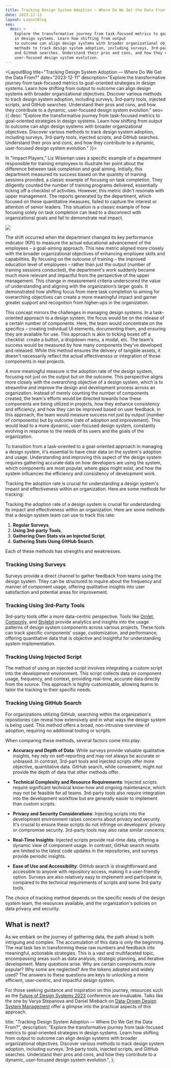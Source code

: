 ```yaml
---
title: Tracking Design System Adoption — Where Do We Get the Data From?
date: 2023-12-11
layout: LayoutBlog
seo:
  desc: >
    Explore the transformative journey from task-focused metrics to goal-oriented strategies
    in design systems. Learn how shifting from output
    to outcome can align design systems with broader organizational objectives. Discover various
    methods to track design system adoption, including surveys, 3rd-party tools, injected scripts,
    and GitHub searches. Understand their pros and cons, and how they contribute to a dynamic,
    user-focused design system evolution.
---
```



<LayoutBlog 
  title="Tracking Design System Adoption — Where Do We Get the Data From?"
  date="2023-12-11"
  description="Explore the transformative journey from task-focused metrics to goal-oriented strategies in design systems. Learn how shifting from output to outcome can align design systems with broader organizational objectives. Discover various methods to track design system adoption, including surveys, 3rd-party tools, injected scripts, and GitHub searches. Understand their pros and cons, and how they contribute to a dynamic, user-focused design system evolution."
  seo={{
    desc: "Explore the transformative journey from task-focused metrics to goal-oriented strategies in design systems. Learn how shifting from output to outcome can align design systems with broader organizational objectives. Discover various methods to track design system adoption, including surveys, 3rd-party tools, injected scripts, and GitHub searches. Understand their pros and cons, and how they contribute to a dynamic, user-focused design system evolution."
  }}>

In "Impact Players," Liz Wiseman uses a specific example of a department responsible for training employees to
illustrate her point about the difference between task completion and goal aiming. Initially, this department
measured its success based on the quantity of training sessions provided, a classic example of focusing on
task completion. They diligently counted the number of training programs delivered, essentially ticking off
a checklist of activities. However, this metric didn't resonate with upper management. The reports generated
by the department, which focused on these quantitative measures, failed to capture the interest or attention of
senior leaders. This situation is a classic example of how focusing solely on task completion can lead to a
disconnect with organizational goals and fail to demonstrate real impact.

![](./opengraph-image.png)

The shift occurred when the department changed its key performance indicator (KPI) to measure the actual
educational advancement of the employees – a goal-aiming approach. This new metric aligned more closely with
the broader organizational objectives of enhancing employee skills and capabilities. By focusing on the outcome
of training – the improved education level of employees – rather than just the output (number of training
sessions conducted), the department's work suddenly became much more relevant and impactful from the
perspective of the upper management. This change in measurement criteria underscored the value of understanding
and aligning with the organization’s larger goals. It demonstrated how shifting focus from mere task completion
to aiming for overarching objectives can create a more meaningful impact and garner greater support and
recognition from higher-ups in the organization.

This concept mirrors the challenges in managing design systems.
In a task-oriented approach to a design system, the focus would be on the release of a certain number of
components. Here, the team would concentrate on the specifics – creating individual UI elements, documenting
them, and ensuring they are available for use. This approach is akin to ticking boxes off a checklist: create
a button, a dropdown menu, a modal, etc. The team's success would be measured by how many components they've
developed and released. While this method ensures the delivery of tangible assets, it doesn't necessarily
reflect the actual effectiveness or integration of those components in real projects.

A more meaningful measure is the adoption rate of the design system, focusing not just on the output but on
the outcome.
This perspective aligns more closely with the overarching objective of a design system, which is to streamline
and improve the design and development process across an organization. Instead of merely counting the number of
components created, the team's efforts would be directed towards how these components are being utilized in
projects, how they enhance consistency and efficiency, and how they can be improved based on user feedback. In
this approach, the team would measure success not just by output (number of components) but by outcome (rate of
adoption and improvement). This would lead to a more dynamic, user-focused design system, constantly evolving
in response to the needs of its users and the goals of the organization.

To transition from a task-oriented to a goal-oriented approach in managing a design system,
it's essential to have clear data on the system's adoption and usage. Understanding and improving this
aspect of the design system requires gathering accurate data on how developers are using the system,
which components are most popular, where gaps might exist, and how the system influences the efficiency
and consistency of development work.

Tracking the adoption rate is crucial for understanding a design system's impact and effectiveness
within an organization. Here are some methods for tracking:

Tracking the adoption rate of a design system is crucial for understanding its impact and effectiveness within an organization. Here are some methods that a design system team can use to track this rate:

1. **Regular Surveys**,
2. **Using 3rd-party Tools**,
3. **Gathering Own Stats via an Injected Script**,
4. **Gathering Stats Using GitHub Search**.

Each of these methods has strengths and weaknesses.

### Tracking Using Surveys

Surveys provide a direct channel to gather feedback from teams using the design system.
They can be structured to inquire about the frequency and manner of component usage, offering qualitative
insights into user satisfaction and potential areas for improvement.

### Tracking Using 3rd-Party Tools

3rd-party tools offer a more data-centric perspective. Tools like [Omlet](https://omlet.dev/),
[Componly](https://componly.co/), and [Stylebit](https://stylebit.io/adoption) provide analytics and
insights into the usage patterns of design system components across various projects. These tools can
track specific components' usage, customization, and performance, offering quantitative data that is
objective and insightful for understanding system implementation.

### Tracking Using Injected Script

The method of using an injected script involves integrating a custom script into the development environment.
This script collects data on component usage, frequency, and context, providing real-time, accurate data
directly from the source. This approach is highly customizable, allowing teams to tailor the tracking to
their specific needs.

### Tracking Using GitHub Search

For organizations utilizing GitHub, searching within the organization's repositories can reveal how
extensively and in what ways the design system is being used. This method offers a broad, non-intrusive
overview of adoption, requiring no additional tooling or scripts.

When comparing these methods, several factors come into play:

- **Accuracy and Depth of Data**: While surveys provide valuable qualitative insights,
  hey rely on self-reporting and may not always be accurate or unbiased. In contrast, 3rd-part
  tools and injected scripts offer more objective, quantitative data. GitHub search, while convenient,
  might not provide the depth of data that other methods offer.

- **Technical Complexity and Resource Requirements**: Injected scripts require significant technical
  know-how and ongoing maintenance, which may not be feasible for all teams. 3rd-party tools also require
  integration into the development workflow but are generally easier to implement than custom scripts.

- **Privacy and Security Considerations**: Injecting scripts into the development environment raises concerns
  about privacy and security. It's crucial to ensure these scripts do not infringe on developers' privacy or
  compromise security. 3rd-party tools may also raise similar concerns.

- **Real-Time Insights**: Injected scripts provide real-time data, offering a dynamic view of component
  usage. In contrast, GitHub search results are limited to the latest code updates in the repositories,
  and surveys provide periodic insights.

- **Ease of Use and Accessibility**: GitHub search is straightforward and accessible to anyone with
  repository access, making it a user-friendly option. Surveys are also relatively easy to implement and
  participate in, compared to the technical requirements of scripts and some 3rd-party tools.

The choice of tracking method depends on the specific needs of the design system team, the resources available,
and the organization's policies on data privacy and security.

## What is next?

As we embark on the journey of gathering data, the path ahead is both intriguing and complex. The accumulation of
this data is only the beginning. The real task lies in transforming these raw numbers and feedback into meaningful,
actionable strategies.
This is a vast and multifaceted topic,
encompassing areas such as data analysis, strategic planning, and iterative development.
Many questions arise. Why are certain components more popular? Why some are neglected?
Are the tokens adopted and widely used?
The answers to these questions are keys to unlocking a more efficient, user-centric, and impactful design system.

For those seeking guidance and inspiration on this journey, resources such as the
[Future of Design Systems 2023](https://intodesignsystems.gumroad.com/l/thefutureofdesignsystems) conference are
invaluable. Talks like the one by Varya Stepanova and Daniel Miebach on
[Data-Driven Design System Management](https://app.pitch.com/app/public/player/3899f1a0-cd01-45b5-baab-51cc83fab3e7)
offer a glimpse into the practical aspects of this approach.

</LayoutBlog>

  title: "Tracking Design System Adoption — Where Do We Get the Data From?",
  description:
    "Explore the transformative journey from task-focused metrics to goal-oriented strategies in design systems. Learn how shifting from output to outcome can align design systems with broader organizational objectives. Discover various methods to track design system adoption, including surveys, 3rd-party tools, injected scripts, and GitHub searches. Understand their pros and cons, and how they contribute to a dynamic, user-focused design system evolution.",
};
